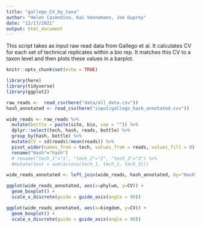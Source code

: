 ```yaml
---
title: "gallego_CV_by_taxa"
author: "Helen Casendino, Kai Vennemann, Joe Duprey"
date: "12/17/2021"
output: html_document
---
```


This script takes as input raw read data from Gallego et al.
It calculates CV for each set of technical replicates within a bio rep.
It matches this CV to a taxon level and then plots these values in a 
barplot. 

```r
knitr::opts_chunk$set(echo = TRUE)

library(here)
library(tidyverse)
library(ggplot2)
```


```r
raw_reads <-  read_csv(here("data/all_data.csv"))
hash_annotated <- read_csv(here("input/gallego_hash_annotated.csv"))
```

```r
wide_reads <- raw_reads %>% 
  mutate(bottle = paste(site, bio, sep = "")) %>%
  dplyr::select(tech, hash, reads, bottle) %>%
  group_by(hash, bottle) %>%
  mutate(CV = sd(reads)/mean(reads)) %>%
  pivot_wider(names_from = tech, values_from = reads, values_fill = 0) %>%
  rename("Hash"="hash")
  # rename("tech_1"="1", "tech_2"="2", "tech_3"="3") %>%
  #mutate(test = sum(across(tech_1, tech_2, tech_3)))

wide_reads_annotated <- left_join(wide_reads, hash_annotated, by="Hash")

ggplot(wide_reads_annotated, aes(x=phylum, y=CV)) +
  geom_boxplot() +
  scale_x_discrete(guide = guide_axis(angle = 90))

ggplot(wide_reads_annotated, aes(x=kingdom, y=CV)) +
  geom_boxplot() +
  scale_x_discrete(guide = guide_axis(angle = 90))

```

